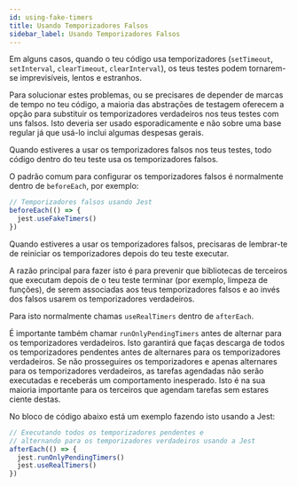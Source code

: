 ```yaml
---
id: using-fake-timers
title: Usando Temporizadores Falsos
sidebar_label: Usando Temporizadores Falsos
---
```


Em alguns casos, quando o teu código usa temporizadores (`setTimeout`, `setInterval`, `clearTimeout`, `clearInterval`), os teus testes podem tornarem-se imprevisíveis, lentos e estranhos.

Para solucionar estes problemas, ou se precisares de depender de marcas de tempo no teu código, a maioria das abstrações de testagem oferecem a opção para substituir os temporizadores verdadeiros nos teus testes com uns falsos. Isto deveria ser usado esporadicamente e não sobre uma base regular já que usá-lo inclui algumas despesas gerais.

Quando estiveres a usar os temporizadores falsos nos teus testes, todo código dentro do teu teste usa os temporizadores falsos.

O padrão comum para configurar os temporizadores falsos é normalmente dentro de `beforeEach`, por exemplo:

```js
// Temporizadores falsos usando Jest
beforeEach(() => {
  jest.useFakeTimers()
})
```

Quando estiveres a usar os temporizadores falsos, precisaras de lembrar-te de reiniciar os temporizadores depois do teu teste executar.

A razão principal para fazer isto é para prevenir que bibliotecas de terceiros que executam depois de o teu teste terminar (por exemplo, limpeza de funções), de serem associadas aos teus temporizadores falsos e ao invés dos falsos usarem os temporizadores verdadeiros.

Para isto normalmente chamas `useRealTimers` dentro de `afterEach`.

É importante também chamar `runOnlyPendingTimers` antes de alternar para os temporizadores verdadeiros. Isto garantirá que faças descarga de todos os temporizadores pendentes antes de alternares para os temporizadores verdadeiros. Se não prosseguires os temporizadores e apenas alternares para os temporizadores verdadeiros, as tarefas agendadas não serão executadas e receberás um comportamento inesperado. Isto é na sua maioria importante para os terceiros que agendam tarefas sem estares ciente destas.

No bloco de código abaixo está um exemplo fazendo isto usando a Jest:

```js
// Executando todos os temporizadores pendentes e
// alternando para os temporizadores verdadeiros usando a Jest
afterEach(() => {
  jest.runOnlyPendingTimers()
  jest.useRealTimers()
})
```
